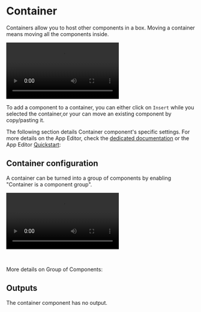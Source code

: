 

# Container

Containers allow you to host other components in a box. Moving a container means moving all the components inside.

<video
    className="border-2 rounded-xl object-cover w-full h-full dark:border-gray-800"
    autoPlay
    controls
    src="/videos/container.mp4"
    alt="container component"
/>
<br/>

To add a component to a container, you can either click on `Insert` while you selected the container,or your can move an existing component by copy/pasting it.

The following section details Container component's specific settings. For more details on the App Editor, check the [dedicated documentation](../0_app_editor/index.mdx) or the App Editor [Quickstart](../../getting_started/7_apps_quickstart/index.mdx):

<div class="grid grid-cols-2 gap-6 mb-4">
    <DocCard
        color="orange"
        title="App Editor Documentation"
        description="The app editor is a low-code builder to create custom User Interfaces with components linked to runnables (scripts & flows)."
        href="/docs/apps/app_editor"
    />
    <DocCard
        color="orange"
        title="Apps Quickstart"
        description="Learn how to build your first app in a matter of minutes."
        href="/docs/getting_started/apps_quickstart"
    />
</div>

## Container configuration

A container can be turned into a group of components by enabling "Container is a component group".

<video
    className="border-2 rounded-xl object-cover w-full h-full dark:border-gray-800"
    autoPlay
    controls
    id="main-video"
    src="/videos/group_of_components.mp4"
/>

<br/>

More details on Group of Components:

<div class="grid grid-cols-2 gap-2 my-4">
	<DocCard
		title="Group of Components"
		description="Components can be grouped within containers."
		href="/docs/apps/app_configuration_settings/components_groups"
		color="orange"
	/>
</div>


## Outputs

The container component has no output.
